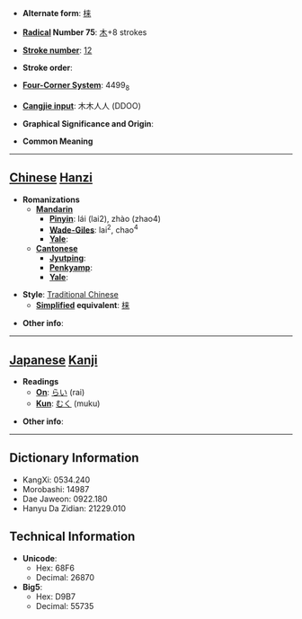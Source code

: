 * '''Alternate form''': [[梾]]

* '''[[Wiktionary:Chinese radical index| Radical]] Number 75''': [[Wiktionary:Chinese radical index 木|木]]+8 strokes

* '''[[Wiktionary:Chinese total strokes index|Stroke number]]''': [[Wiktionary:Chinese total strokes index 12|12]]

* '''Stroke order''': 

* '''[[Wiktionary:Chinese four corner index|Four-Corner System]]''': 4499<sub>8</sub>

* '''[[Wiktionary:Chinese Cangjie index|Cangjie input]]''': 木木人人 (DDOO)

* '''Graphical Significance and Origin''': 

* '''Common Meaning'''

----

== [[Chinese]] [[Hanzi]] ==

* '''Romanizations'''
** '''[[Mandarin]]'''
*** '''[[Pinyin]]''': lái (lai2), zhào (zhao4)
*** '''[[Wade-Giles]]''': lai<sup>2</sup>, chao<sup>4</sup>
*** '''[[Yale]]''': 
** '''[[Cantonese]]'''
*** '''[[Jyutping]]''':
*** '''[[Penkyamp]]''': 
*** '''[[Yale]]''': 

* '''Style''': [[Traditional Chinese]] 
** '''[[Simplified Chinese|Simplified]] equivalent''': [[梾]]

* '''Other info''': 

----

== [[Japanese]] [[Kanji]] ==

* '''Readings'''
** '''[[On]]''': [[らい]] (rai)
** '''[[Kun]]''': [[むく]] (muku)

* '''Other info''':  

----

== Dictionary Information ==

* KangXi: 0534.240
* Morobashi: 14987
* Dae Jaweon: 0922.180
* Hanyu Da Zidian: 21229.010

== Technical Information ==

* '''Unicode''':
** Hex: 68F6
** Decimal: 26870
* '''Big5''':
** Hex: D9B7
** Decimal: 55735